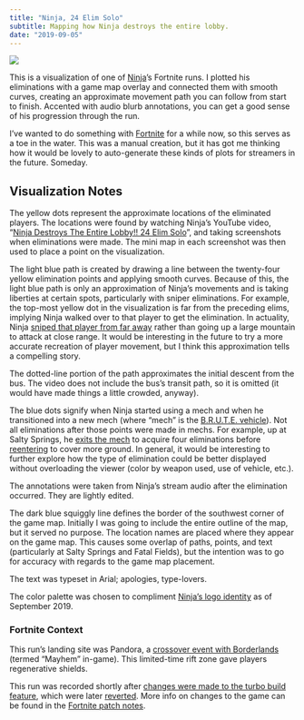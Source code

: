 ```yaml
---
title: "Ninja, 24 Elim Solo"
subtitle: Mapping how Ninja destroys the entire lobby.
date: "2019-09-05"
---
```


![](images/ninja-fortnite-yt-viz.png)

This is a visualization of one of [Ninja](https://en.wikipedia.org/wiki/Ninja_(streamer))'s Fortnite runs. I plotted his eliminations with a game map overlay and connected them with smooth curves, creating an approximate movement path you can follow from start to finish. Accented with audio blurb annotations, you can get a good sense of his progression through the run.

I've wanted to do something with [Fortnite](https://en.wikipedia.org/wiki/Fortnite) for a while now, so this serves as a toe in the water. This was a manual creation, but it has got me thinking how it would be lovely to auto-generate these kinds of plots for streamers in the future. Someday.

## Visualization Notes

The yellow dots represent the approximate locations of the eliminated players. The locations were found by watching Ninja's YouTube video, "[Ninja Destroys The Entire Lobby!! 24 Elim Solo](https://youtu.be/2m4pQYAIGL4)", and taking screenshots when eliminations were made. The mini map in each screenshot was then used to place a point on the visualization.

The light blue path is created by drawing a line between the twenty-four yellow elimination points and applying smooth curves. Because of this, the light blue path is only an approximation of Ninja's movements and is taking liberties at certain spots, particularly with sniper eliminations. For example, the top-most yellow dot in the visualization is far from the preceding elims, implying Ninja walked over to that player to get the elimination. In actuality, Ninja [sniped that player from far away](https://youtu.be/2m4pQYAIGL4?t=587) rather than going up a large mountain to attack at close range. It would be interesting in the future to try a more accurate recreation of player movement, but I think this approximation tells a compelling story.

The dotted-line portion of the path approximates the initial descent from the bus. The video does not include the bus's transit path, so it is omitted (it would have made things a little crowded, anyway).

The blue dots signify when Ninja started using a mech and when he transitioned into a new mech (where "mech" is the [B.R.U.T.E. vehicle](https://gamewith.net/fortnite/article/show/10401)). Not all eliminations after those points were made in mechs. For example, up at Salty Springs, he [exits the mech](https://youtu.be/2m4pQYAIGL4?t=555) to acquire four eliminations before [reentering](https://youtu.be/2m4pQYAIGL4?t=600) to cover more ground. In general, it would be interesting to further explore how the type of elimination could be better displayed without overloading the viewer (color by weapon used, use of vehicle, etc.).

The annotations were taken from Ninja's stream audio after the elimination occurred. They are lightly edited.

The dark blue squiggly line defines the border of the southwest corner of the game map. Initially I was going to include the entire outline of the map, but it served no purpose. The location names are placed where they appear on the game map. This causes some overlap of paths, points, and text (particularly at Salty Springs and Fatal Fields), but the intention was to go for accuracy with regards to the game map placement.

The text was typeset in Arial; apologies, type-lovers.

The color palette was chosen to compliment [Ninja's logo identity](https://www.youtube.com/channel/UCAW-NpUFkMyCNrvRSSGIvDQ) as of September 2019.

###  Fortnite Context

This run's landing site was Pandora, a [crossover event with Borderlands](https://www.epicgames.com/fortnite/en-US/news/mayhem-comes-to-fortnite) (termed "Mayhem" in-game). This limited-time rift zone gave players regenerative shields.

This run was recorded shortly after [changes were made to the turbo build feature](https://www.epicgames.com/fortnite/en-US/patch-notes/v10-20-patch-notes), which were later [reverted](https://www.epicgames.com/fortnite/en-US/news/turbo-build-delay-update). More info on changes to the game can be found in the [Fortnite patch notes](https://www.epicgames.com/fortnite/en-US/news).